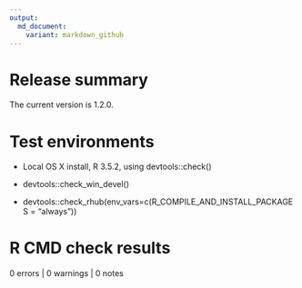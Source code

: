 ```yaml
---
output:
  md_document:
    variant: markdown_github
---
```


# Release summary

The current version is 1.2.0. 

# Test environments

* Local OS X install, R 3.5.2, using devtools::check()

* devtools::check_win_devel()

* devtools::check_rhub(env_vars=c(R_COMPILE_AND_INSTALL_PACKAGES = "always"))

# R CMD check results

0 errors | 0 warnings | 0 notes
